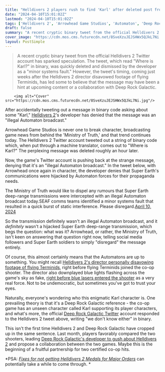 ```yaml
---
title: "Helldivers 2 players rush to find 'Karl' after deleted post from official account, which is certainly not 'an illegal Automaton broadcast,' but may be a crossover hint"
date: "2024-04-10T15:01:02Z"
lastmod: "2024-04-10T15:01:02Z"
tags: ['Helldivers 2', 'Arrowhead Game Studios', 'Automaton', 'Deep Rock Galactic', 'Flying Terminids']
draft: false
summary: "A recent cryptic binary tweet from the official Helldivers 2 Twitter account has sparked speculation. The tweet, which read 'Where is Karl?' in binary, was quickly deleted and dismissed by the developer as a 'minor systems fault.' However, the tweet's timing, coming just weeks after the Helldivers 2 director disavowed footage of flying Terminids, has led some to believe that the message may have been a hint at upcoming content or a collaboration with Deep Rock Galactic."
cover_image: "https://cdn.mos.cms.futurecdn.net/8SveXzuJEJSHWx5QJkL7Ni.jpg" 
layout: PostSimple
---
```

> A recent cryptic binary tweet from the official Helldivers 2 Twitter account has sparked speculation. The tweet, which read "Where is Karl?" in binary, was quickly deleted and dismissed by the developer as a "minor systems fault." However, the tweet's timing, coming just weeks after the Helldivers 2 director disavowed footage of flying Terminids, has led some to believe that the message may have been a hint at upcoming content or a collaboration with Deep Rock Galactic.


        <img alt="Cover" src="https://cdn.mos.cms.futurecdn.net/8SveXzuJEJSHWx5QJkL7Ni.jpg"/>
        
After accidentally tweeting out a message in binary code asking about some "Karl," [Helldivers 2](https://www.gamesradar.com/helldivers-2-guide/)'s developer has denied that the message was an "illegal Automaton broadcast."

Arrowhead Game Studios is never one to break character, broadcasting game news from behind the 'Ministry of Truth,' and that trend continues today. The Helldivers 2 Twitter account tweeted out a string of binary code which, when put through a machine translator, comes out to "Where is Karl?" The perplexing message was deleted roughly an hour later.

Now, the game's Twitter account is pushing back at the strange message, denying that it's an "illegal Automaton broadcast." In the tweet below, with Arrowhead once again in character, the developer denies that Super Earth's communications were hijacked by Automaton forces for their propaganda needs. 

The Ministry of Truth would like to dispel any rumours that Super Earth deep-range transmissions were intercepted with an illegal Automaton broadcast today.SEAF comms teams identified a minor systems fault that resulted in a quick burst of static interference. Please disregard.[April 10, 2024](https://twitter.com/helldivers2/status/1778037886861943023)

So the transmission definitely wasn't an illegal Automaton broadcast, and it *definitely* wasn't a hijacked Super Earth deep-range transmission, which begs the question: what was it? Arrowhead, or rather, the Ministry of Truth, isn't keen on answering that question right now, telling social media followers and Super Earth soldiers to simply "disregard" the message entirely. 

Of course, this almost certainly means that the Automatons are up to something. You might recall [Helldivers 2's director personally disavowing footage of flying Terminids](https://www.gamesradar.com/helldivers-2-director-insists-footage-of-flying-terminids-is-propaganda-from-bug-sympathizers-so-you-can-probably-look-forward-to-fighting-hordes-of-them-on-erata-prime-pretty-soon/), right before flying Terminids joined the co-op shooter. The director also downplayed blue lights flashing across the game's sky as fake, [right before blue lasers entered the shooter](https://www.gamesradar.com/after-calling-flying-bugs-propaganda-and-blue-lasers-not-real-helldivers-2-director-crumbles-as-one-solder-captures-both-in-a-single-screenshot/) as a very real force. Not to be undemocratic, but sometimes you've got to trust your eyes. 

Naturally, everyone's wondering who this enigmatic Karl character is. One prevailing theory is that it's a Deep Rock Galactic reference - the co-op game has an unseen character called Karl supporting its player characters, and what's more, the official [Deep Rock Galactic Twitter](https://x.com/JoinDeepRock/status/1778063889273360541) account responded to the Helldivers 2 tweet above, writing "we don't know either" in binary.

This isn't the first time Helldivers 2 and Deep Rock Galactic have cropped up in the same sentence. Last month, players favorably compared the two shooters, leading [Deep Rock Galactic's developer to gush about Helldivers 2](https://www.gamesradar.com/as-helldivers-2-gets-deep-rock-galactic-comparisons-devs-crush-any-division-with-dwarven-democracy-and-ask-about-a-co-op-collab-arrowhead-please-hit-us-back/) and propose a collaboration between the two games. Maybe this is the beginning of a fruitful partnership for two certified co-op hits.

*PSA: *[<em>Fixes for not getting Helldivers 2 Medals for Major Orders</em>](https://www.gamesradar.com/helldivers-2-not-getting-medals-rewards-xp-after-mission/)* can potentially take a while to come through. *
        